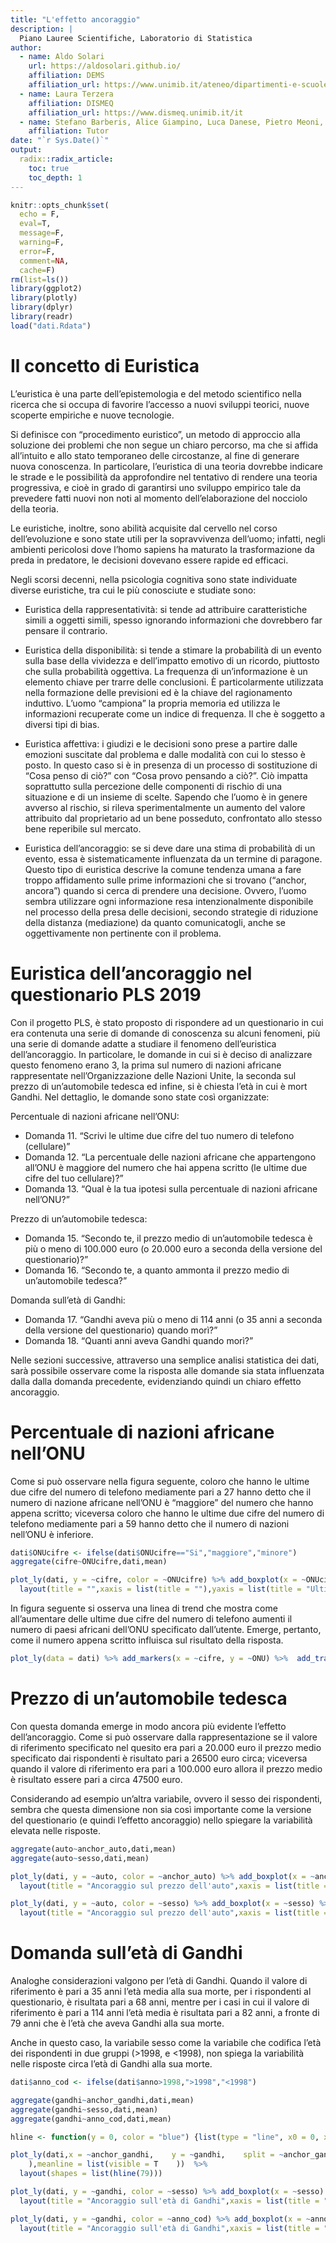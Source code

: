 ```yaml
---
title: "L'effetto ancoraggio"
description: |
  Piano Lauree Scientifiche, Laboratorio di Statistica
author:
  - name: Aldo Solari
    url: https://aldosolari.github.io/
    affiliation: DEMS
    affiliation_url: https://www.unimib.it/ateneo/dipartimenti-e-scuole/alla-scoperta-%E2%80%A6/dipartimento-economia-metodi-quantitativi-e-strategie-impresa
  - name: Laura Terzera
    affiliation: DISMEQ
    affiliation_url: https://www.dismeq.unimib.it/it
  - name: Stefano Barberis, Alice Giampino, Luca Danese, Pietro Meoni, Samuele Cassinari
    affiliation: Tutor
date: "`r Sys.Date()`"
output:
  radix::radix_article:
    toc: true
    toc_depth: 1
---
```



```r
knitr::opts_chunk$set(
  echo = F, 
  eval=T, 
  message=F, 
  warning=F, 
  error=F, 
  comment=NA, 
  cache=F)
rm(list=ls())
library(ggplot2)
library(plotly)
library(dplyr)
library(readr)
load("dati.Rdata")
```

# Il concetto di Euristica

L'euristica è una parte dell'epistemologia e del metodo scientifico nella ricerca che si occupa di favorire l'accesso a nuovi sviluppi teorici, nuove scoperte empiriche e nuove tecnologie.

Si definisce con "procedimento euristico", un metodo di approccio alla soluzione dei problemi che non segue un chiaro percorso, ma che si affida all'intuito e allo stato temporaneo delle circostanze, al fine di generare nuova conoscenza. In particolare, l'euristica di una teoria dovrebbe indicare le strade e le possibilità da approfondire nel tentativo di rendere una teoria progressiva, e cioè in grado di garantirsi uno sviluppo empirico tale da prevedere fatti nuovi non noti al momento dell'elaborazione del nocciolo della teoria.

Le euristiche, inoltre, sono abilità acquisite dal cervello nel corso dell'evoluzione e sono state utili per la sopravvivenza dell'uomo; infatti, negli ambienti pericolosi dove l'homo sapiens ha maturato la trasformazione da preda in predatore, le decisioni dovevano essere rapide ed efficaci.

Negli scorsi decenni, nella psicologia cognitiva sono state individuate diverse euristiche, tra cui le più conosciute e studiate sono:

* Euristica della rappresentatività: si tende ad attribuire caratteristiche simili a oggetti simili, spesso ignorando informazioni che dovrebbero far pensare il contrario.

* Euristica della disponibilità: si tende a stimare la probabilità di un evento sulla base della vividezza e dell'impatto emotivo di un ricordo, piuttosto che sulla probabilità oggettiva. La frequenza di un'informazione è un elemento chiave per trarre delle conclusioni. È particolarmente utilizzata nella formazione delle previsioni ed è la chiave del ragionamento induttivo. L'uomo “campiona” la propria memoria ed utilizza le informazioni recuperate come un indice di frequenza. Il che è soggetto a diversi tipi di bias.

* Euristica affettiva: i giudizi e le decisioni sono prese a partire dalle emozioni suscitate dal problema e dalle modalità con cui lo stesso è posto. In questo caso si è in presenza di un processo di sostituzione di “Cosa penso di ciò?” con “Cosa provo pensando a ciò?”. Ciò impatta soprattutto sulla percezione delle componenti di rischio di una situazione e di un insieme di scelte. Sapendo che l'uomo è in genere avverso al rischio, si rileva sperimentalmente un aumento del valore attribuito dal proprietario ad un bene posseduto, confrontato allo stesso bene reperibile sul mercato.

* Euristica dell'ancoraggio: se si deve dare una stima di probabilità di un evento, essa è sistematicamente influenzata da un termine di paragone. Questo tipo di euristica descrive la comune tendenza umana a fare troppo affidamento sulle prime informazioni che si trovano (“anchor, ancora”) quando si cerca di prendere una decisione. Ovvero, l'uomo sembra utilizzare ogni informazione resa intenzionalmente disponibile nel processo della presa delle decisioni, secondo strategie di riduzione della distanza (mediazione) da quanto comunicatogli, anche se oggettivamente non pertinente con il problema.


# Euristica dell'ancoraggio nel questionario PLS 2019

Con il progetto PLS, è stato proposto di rispondere ad un questionario in cui era contenuta una serie di domande di conoscenza su alcuni fenomeni, più una serie di domande adatte a studiare il fenomeno dell'euristica dell'ancoraggio. In particolare, le domande in cui si è deciso di analizzare questo fenomeno erano 3, la prima sul numero di nazioni africane rappresentate nell'Organizzazione delle Nazioni Unite, la seconda sul prezzo di un'automobile tedesca ed infine, si è chiesta l'età in cui è mort Gandhi. Nel dettaglio, le domande sono state così organizzate:

Percentuale di nazioni africane nell'ONU:

* Domanda 11. "Scrivi le ultime due cifre del tuo numero di telefono (cellulare)"
* Domanda 12. "La percentuale delle nazioni africane che appartengono all'ONU è maggiore del numero che hai appena scritto (le ultime due cifre del tuo cellulare)?"
* Domanda 13. "Qual è la tua ipotesi sulla percentuale di nazioni africane nell'ONU?"

Prezzo di un'automobile tedesca:

* Domanda 15. "Secondo te, il prezzo medio di un'automobile tedesca è più o meno di 100.000 euro (o 20.000 euro a seconda della versione del questionario)?"
* Domanda 16. "Secondo te, a quanto ammonta il prezzo medio di un'automobile tedesca?"

Domanda sull'età di Gandhi:

* Domanda 17. "Gandhi aveva più o meno di 114 anni (o 35 anni a seconda della versione del questionario) quando morì?"
* Domanda 18. "Quanti anni aveva Gandhi quando morì?"


Nelle sezioni successive, attraverso una semplice analisi statistica dei dati, sarà possibile osservare come la risposta alle domande sia stata influenzata dalla dalla domanda precedente, evidenziando quindi un chiaro effetto ancoraggio.


# Percentuale di nazioni africane nell'ONU

Come si può osservare nella figura seguente, coloro che hanno le ultime due cifre del numero di telefono mediamente pari a 27 hanno detto che il numero di nazione africane nell'ONU è "maggiore" del numero che hanno appena scritto; viceversa coloro che hanno le ultime due cifre del numero di telefono mediamente pari a 59 hanno detto che il numero di nazioni nell'ONU è inferiore.

```r
dati$ONUcifre <- ifelse(dati$ONUcifre=="Si","maggiore","minore")
aggregate(cifre~ONUcifre,dati,mean)
```

```r
plot_ly(dati, y = ~cifre, color = ~ONUcifre) %>% add_boxplot(x = ~ONUcifre) %>%
  layout(title = "",xaxis = list(title = ""),yaxis = list(title = "Ultime due cifre del numero di telefono"))
```

In figura seguente si osserva una linea di trend che mostra come all'aumentare delle ultime due cifre del numero di telefono aumenti il numero di paesi africani dell'ONU specificato dall'utente. Emerge, pertanto, come il numero appena scritto influisca sul risultato della risposta.

```r
plot_ly(data = dati) %>% add_markers(x = ~cifre, y = ~ONU) %>%  add_trace(x = lowess(dati$cifre,dati$ONU,f = .4)$x,y = lowess(dati$cifre,dati$ONU,f = .3)$y)
```

# Prezzo di un'automobile tedesca 

Con questa domanda emerge in modo ancora più evidente l'effetto dell'ancoraggio. Come si può osservare dalla rappresentazione se il valore di riferimento specificato nel quesito era pari a 20.000 euro il prezzo medio specificato dai rispondenti è risultato pari a 26500 euro circa; viceversa quando il valore di riferimento era pari a 100.000 euro allora il prezzo medio è risultato essere pari a circa 47500 euro.

Considerando ad esempio un'altra variabile, ovvero il sesso dei rispondenti, sembra che questa dimensione non sia così importante come la versione del questionario (e quindi l'effetto ancoraggio) nello spiegare la variabilità elevata nelle risposte.

```r
aggregate(auto~anchor_auto,dati,mean)
aggregate(auto~sesso,dati,mean)
```

```r
plot_ly(dati, y = ~auto, color = ~anchor_auto) %>% add_boxplot(x = ~anchor_auto) %>%
  layout(title = "Ancoraggio sul prezzo dell'auto",xaxis = list(title = ""),yaxis = list(title = "Prezzo"))
```

```r
plot_ly(dati, y = ~auto, color = ~sesso) %>% add_boxplot(x = ~sesso) %>%
  layout(title = "Ancoraggio sul prezzo dell'auto",xaxis = list(title = ""),yaxis = list(title = "Prezzo"))
```


# Domanda sull'età di Gandhi

Analoghe considerazioni valgono per l'età di Gandhi. Quando il valore di riferimento è pari a 35 anni l'età media alla sua morte, per i rispondenti al questionario, è risultata pari a 68 anni, mentre per i casi in cui il valore di riferimento è pari a 114 anni l'età media è risultata pari a 82 anni, a fronte di 79 anni che è l'età che aveva Gandhi alla sua morte.

Anche in questo caso, la variabile sesso come la variabile che codifica l'età dei rispondenti in due gruppi (>1998, e <1998), non spiega la variabilità nelle risposte circa l'età di Gandhi alla sua morte.


```r
dati$anno_cod <- ifelse(dati$anno>1998,">1998","<1998")

aggregate(gandhi~anchor_gandhi,dati,mean)
aggregate(gandhi~sesso,dati,mean)
aggregate(gandhi~anno_cod,dati,mean)
```

```r
hline <- function(y = 0, color = "blue") {list(type = "line", x0 = 0, x1 = 1, xref = "paper",y0 = y, y1 = y,     line = list(color = color))}

plot_ly(dati,x = ~anchor_gandhi,    y = ~gandhi,    split = ~anchor_gandhi,    type = 'violin',    box = list(      visible = T
    ),meanline = list(visible = T    ))  %>%
  layout(shapes = list(hline(79)))
```

```r
plot_ly(dati, y = ~gandhi, color = ~sesso) %>% add_boxplot(x = ~sesso) %>%
  layout(title = "Ancoraggio sull'età di Gandhi",xaxis = list(title = ""),yaxis = list(title = "Età"))
```

```r
plot_ly(dati, y = ~gandhi, color = ~anno_cod) %>% add_boxplot(x = ~anno_cod) %>%
  layout(title = "Ancoraggio sull'età di Gandhi",xaxis = list(title = ""),yaxis = list(title = "Età"))
```

